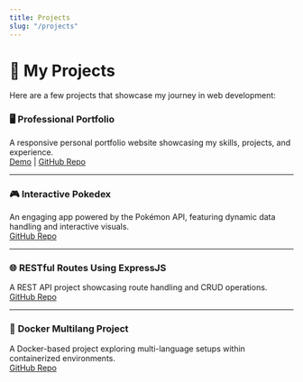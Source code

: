 ```yaml
---
title: Projects
slug: "/projects"
---
```


# 🚀 My Projects

Here are a few projects that showcase my journey in web development:

### 🖥️ **Professional Portfolio**
A responsive personal portfolio website showcasing my skills, projects, and experience.  
[Demo](https://bradleymatera.github.io/Professional-Portfolio-Website/) | [GitHub Repo](https://github.com/BradleyMatera/Professional-Portfolio-Website)

---

### 🎮 **Interactive Pokedex**
An engaging app powered by the Pokémon API, featuring dynamic data handling and interactive visuals.  
[GitHub Repo](https://github.com/BradleyMatera/Interactive-Pokedex)

---

### 🌐 **RESTful Routes Using ExpressJS**
A REST API project showcasing route handling and CRUD operations.  
[GitHub Repo](https://github.com/BradleyMatera/RESTfulRoutesUsingExpressJS)

---

### 🐳 **Docker Multilang Project**
A Docker-based project exploring multi-language setups within containerized environments.  
[GitHub Repo](https://github.com/BradleyMatera/docker_multilang_project)